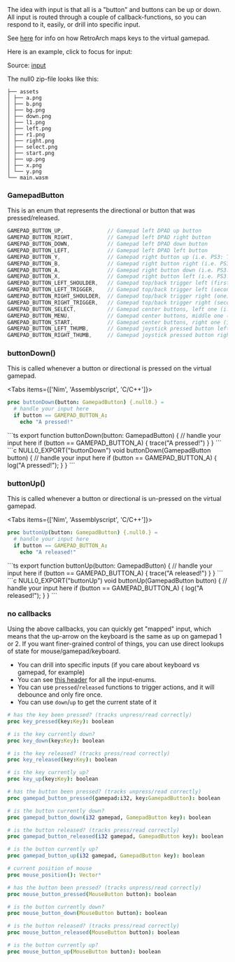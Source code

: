 
<Callout emoji="🕹">
The idea with input is that all is a "button" and buttons can be up or down. <br/>
All input is routed through a couple of callback-functions, so you can respond to it, easily, or drill into specific input.
</Callout>

See [here](https://docs.libretro.com/guides/input-and-controls/) for info on how RetroArch maps keys to the virtual gamepad.

Here is an example, click to focus for input:

<Cart cart='/input.null0' />

Source: [input](https://github.com/notnullgames/null0/tree/main/src/carts/input)


The null0 zip-file looks like this:
```
├── assets
│ ├── a.png
│ ├── b.png
│ ├── bg.png
│ ├── down.png
│ ├── l1.png
│ ├── left.png
│ ├── r1.png
│ ├── right.png
│ ├── select.png
│ ├── start.png
│ ├── up.png
│ ├── x.png
│ └── y.png
└── main.wasm
```

### GamepadButton

This is an enum that represents the directional or button that was pressed/released.

```ts
GAMEPAD_BUTTON_UP,              // Gamepad left DPAD up button
GAMEPAD_BUTTON_RIGHT,           // Gamepad left DPAD right button
GAMEPAD_BUTTON_DOWN,            // Gamepad left DPAD down button
GAMEPAD_BUTTON_LEFT,            // Gamepad left DPAD left button
GAMEPAD_BUTTON_Y,               // Gamepad right button up (i.e. PS3: Triangle, Xbox: Y)
GAMEPAD_BUTTON_B,               // Gamepad right button right (i.e. PS3: Square, Xbox: X)
GAMEPAD_BUTTON_A,               // Gamepad right button down (i.e. PS3: Cross, Xbox: A)
GAMEPAD_BUTTON_X,               // Gamepad right button left (i.e. PS3: Circle, Xbox: B)
GAMEPAD_BUTTON_LEFT_SHOULDER,   // Gamepad top/back trigger left (first), it could be a trailing button
GAMEPAD_BUTTON_LEFT_TRIGGER,    // Gamepad top/back trigger left (second), it could be a trailing button
GAMEPAD_BUTTON_RIGHT_SHOULDER,  // Gamepad top/back trigger right (one), it could be a trailing button
GAMEPAD_BUTTON_RIGHT_TRIGGER,   // Gamepad top/back trigger right (second), it could be a trailing button
GAMEPAD_BUTTON_SELECT,          // Gamepad center buttons, left one (i.e. PS3: Select)
GAMEPAD_BUTTON_MENU,            // Gamepad center buttons, middle one (i.e. PS3: PS, Xbox: XBOX)
GAMEPAD_BUTTON_START,           // Gamepad center buttons, right one (i.e. PS3: Start)
GAMEPAD_BUTTON_LEFT_THUMB,      // Gamepad joystick pressed button left
GAMEPAD_BUTTON_RIGHT_THUMB,     // Gamepad joystick pressed button right
```

### buttonDown()

This is called whenever a button or directional is pressed on the virtual gamepad.

<Tabs items={['Nim', 'Assemblyscript', 'C/C++']}>
<Tab>
```nim
proc buttonDown(button: GamepadButton) {.null0.} =
  # handle your input here
  if button == GAMEPAD_BUTTON_A:
    echo "A pressed!"
```
</Tab>

<Tab>
```ts
export function buttonDown(button: GamepadButton) {
  // handle your input here
  if (button == GAMEPAD_BUTTON_A) {
    trace("A pressed!")
  }
}
```
</Tab>

<Tab>
```c
NULL0_EXPORT("buttonDown")
void buttonDown(GamepadButton button) {
  // handle your input here
  if (button == GAMEPAD_BUTTON_A) {
    log("A pressed!");
  }
}
```
</Tab>
</Tabs>


### buttonUp()

This is called whenever a button or directional is un-pressed on the virtual gamepad.

<Tabs items={['Nim', 'Assemblyscript', 'C/C++']}>
<Tab>
```nim
proc buttonUp(button: GamepadButton) {.null0.} =
  # handle your input here
  if button == GAMEPAD_BUTTON_A:
    echo "A released!"
```
</Tab>

<Tab>
```ts
export function buttonUp(button: GamepadButton) {
  // handle your input here
  if (button == GAMEPAD_BUTTON_A) {
    trace("A released!")
  }
}
```
</Tab>

<Tab>
```c
NULL0_EXPORT("buttonUp")
void buttonUp(GamepadButton button) {
  // handle your input here
  if (button == GAMEPAD_BUTTON_A) {
    log("A released!");
  }
}
```
</Tab>
</Tabs>

### no callbacks

Using the above callbacks, you can quickly get "mapped" input, which means that the up-arrow on the keyboard is the same as up on gamepad 1 or 2. If you want finer-grained control of things, you can use direct lookups of state for mouse/gamepad/keyboard.

- You can drill into specific inputs (if you care about keyboard vs gamepad, for example)
- You can see [this header](https://github.com/notnullgames/null0-cart-c/blob/main/src/null0.h) for all the input-enums.
- You can use `pressed`/`released` functions to trigger actions, and it will debounce and only fire once.
- You can use `down`/`up` to get the current state of it

```nim
# has the key been pressed? (tracks unpress/read correctly)
proc key_pressed(key:Key): boolean

# is the key currently down?
proc key_down(key:Key): boolean

# is the key released? (tracks press/read correctly)
proc key_released(key:Key): boolean

# is the key currently up?
proc key_up(key:Key): boolean

# has the button been pressed? (tracks unpress/read correctly)
proc gamepad_button_pressed(gamepad:i32, key:GamepadButton): boolean

# is the button currently down?
proc gamepad_button_down(i32 gamepad, GamepadButton key): boolean

# is the button released? (tracks press/read correctly)
proc gamepad_button_released(i32 gamepad, GamepadButton key): boolean

# is the button currently up?
proc gamepad_button_up(i32 gamepad, GamepadButton key): boolean

# current position of mouse
proc mouse_position(): Vector*

# has the button been pressed? (tracks unpress/read correctly)
proc mouse_button_pressed(MouseButton button): boolean

# is the button currently down?
proc mouse_button_down(MouseButton button): boolean

# is the button released? (tracks press/read correctly)
proc mouse_button_released(MouseButton button): boolean

# is the button currently up?
proc mouse_button_up(MouseButton button): boolean
```

